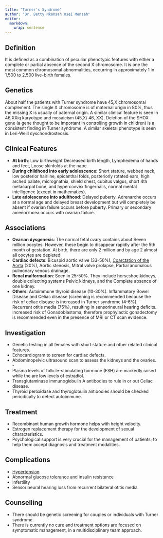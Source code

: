 ```yaml
---
title: "Turner's Syndrome"
author: "Dr. Betty Nkansah Osei Mensah"
editor: 
  markdown: 
    wrap: sentence
---
```


## Definition

It is defined as a combination of peculiar phenotypic features with either a complete or partial absence of the second X chromosome.
It is one the most common chromosomal abnormalities, occurring in approximately 1 in 1,500 to 2,500 live-birth females.

## Genetics

About half the patients with Turner syndrome have 45,X chromosomal complement.
The single X chromosome is of maternal origin in 80%, thus the missing X is usually of paternal origin.
A similar clinical feature is seen in 46,XXiq karyotype and mosaicism (45,X/ 46, XX).
Deletion of the SHOX gene (a gene thought to be important in controlling growth in children) is a consistent finding in Turner syndrome.
A similar skeletal phenotype is seen in Leri-Weill dyschondrosteosis.

## Clinical Features

-   **At birth**: Low birthweight Decreased birth length, Lymphedema of hands and feet, Loose skinfolds at the nape.
-   **During childhood into early adolescence**: Short stature, webbed neck, low posterior hairline, epicanthal folds, posteriorly rotated ears, high arched palate, micrognathia, shield chest, cubitus valgus, short 4th metacarpal bone, and hyperconvex fingernails, normal mental intelligence (except in mathematics).
-   **Late adolescence into adulthood**: Delayed puberty. Adrenarche occurs at a normal age and delayed breast development but will completely be absent if ovarian failure occurs before puberty. Primary or secondary amenorrhoea occurs with ovarian failure.

## Associations

-   **Ovarian dysgenesis**: The normal fetal ovary contains about Seven million oocytes. However, these begin to disappear rapidly after the 5th month of gestation. At birth, there are only 2 million and by age 2 almost all oocytes are depleted.
-   **Cardiac defects**: Bicuspid aortic valve (33-50%), [Coarctation of the Aorta](cvs-coa.qmd) (20%), Aortic stenosis, Mitral valve prolapse, Partial anomalous pulmonary venous drainage.
-   **Renal malformation**: Seen in 25-50%. They include horseshoe kidneys, double collecting systems Pelvic kidneys, and the Complete absence of one kidney.
-   **Others**: Autoimmune thyroid disease (10-30%). Inflammatory Bowel Disease and Celiac disease (screening is recommended because the risk of celiac disease is increased in Turner syndrome (4-6%). Recurrent otitis media (75%), resulting in sensorineural hearing deficits. Increased risk of Gonadoblastoma, therefore prophylactic gonadectomy is recommended even in the presence of MRI or CT scan evidence.

## Investigation

-   Genetic testing in all females with short stature and other related clinical features.
-   Echocardiogram to screen for cardiac defects.
-   Abdominopelvic ultrasound scan to assess the kidneys and the ovaries. -
-   Plasma levels of follicle-stimulating hormone (FSH) are markedly raised while the are low levels of estradiol.
-   Transglutaminase immunoglobulin A antibodies to rule in or out Celiac disease.
-   Thyroid peroxidase and thyroglobulin antibodies should be checked periodically to detect autoimmune.

## Treatment

-   Recombinant human growth hormone helps with height velocity.
-   Estrogen replacement therapy for the development of sexual characteristics.
-   Psychological support is very crucial for the management of patients; to help them accept diagnosis and treatment modalities.

## Complications

-   [Hypertension](nep-hypertension.qmd)
-   Abnormal glucose tolerance and insulin resistance
-   Infertility
-   Sensorineural hearing loss from recurrent bilateral otitis media

## Counselling

-   There should be genetic screening for couples or individuals with Turner syndrome.
-   There is currently no cure and treatment options are focused on symptomatic management, in a multidisciplinary team approach.
